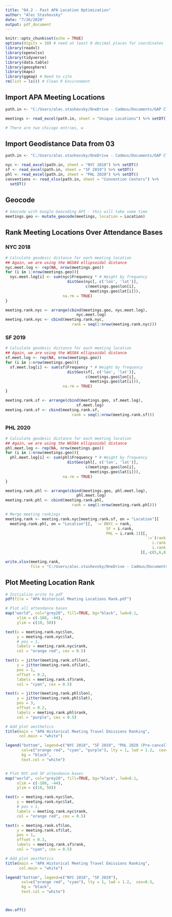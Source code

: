```yaml
---
title: "04.2 - Past APA Location Optimization"
author: "Alec Stashevsky"
date: "7/26/2020"
output: pdf_document
---
```


```r
knitr::opts_chunk$set(echo = TRUE)
options(digits = 10) # need at least 8 decimal places for coordinates
library(readxl)
library(openxlsx)
library(tidyverse)
library(data.table)
library(geosphere)
library(maps)
library(ggmap) # Need to cite 
rm(list = ls()) # Clean R Environment
```

## Import APA Meeting Locations
```r
path.in <- "C:/Users/alec.stashevsky/OneDrive - Cadmus/Documents/GAP Climate Research/Data/APA Meeting Locations Timeline.xlsx"

meetings <- read_excel(path.in, sheet = "Unique Locations") %>% setDT()

# There are two chicago entries, w
```

## Import Geodistance Data from 03
```r
path.in <- "C:/Users/alec.stashevsky/OneDrive - Cadmus/Documents/GAP Climate Research/GeoData/APA Geodistance Data.xlsx"

nyc <- read_excel(path.in, sheet = "NYC 2018") %>% setDT()
sf <- read_excel(path.in, sheet = "SF 2019") %>% setDT()
phl <- read_excel(path.in, sheet = "PHL 2020") %>% setDT()
conventions <- read_xlsx(path.in, sheet = "Convention Centers") %>%
  setDT()
``` 

## Geocode
```r
# Geocode with Google Geocoding API - this will take some time
meetings.geo <- mutate_geocode(meetings, location = Location)
```

## Rank Meeting Locations Over Attendance Bases

### NYC 2018
```r
# Calculate geodesic distance for each meeting location
## Again, we are using the WGS84 ellipsoidal distance
nyc.meet.log <- rep(NA, nrow(meetings.geo))
for (i in 1:nrow(meetings.geo)){
  nyc.meet.log[i] <- sum(nyc$Frequency * # Weight by frequency
                           distGeo(nyc[, c('lon', 'lat')],
                                   c(meetings.geo$lon[i],
                                     meetings.geo$lat[i])),
                         na.rm = TRUE)
}

meeting.rank.nyc <- arrange(cbind(meetings.geo, nyc.meet.log),
                               nyc.meet.log)
meeting.rank.nyc <- cbind(meeting.rank.nyc,
                             rank = seq(1:nrow(meeting.rank.nyc)))
```

### SF 2019
```r
# Calculate geodesic distance for each meeting location
## Again, we are using the WGS84 ellipsoidal distance
sf.meet.log <- rep(NA, nrow(meetings.geo))
for (i in 1:nrow(meetings.geo)){
  sf.meet.log[i] <- sum(sf$Frequency * # Weight by frequency
                           distGeo(sf[, c('lon', 'lat')],
                                   c(meetings.geo$lon[i],
                                     meetings.geo$lat[i])),
                         na.rm = TRUE)
}

meeting.rank.sf <- arrange(cbind(meetings.geo, sf.meet.log),
                               sf.meet.log)
meeting.rank.sf <- cbind(meeting.rank.sf,
                             rank = seq(1:nrow(meeting.rank.sf)))
```

### PHL 2020
```r
# Calculate geodesic distance for each meeting location
## Again, we are using the WGS84 ellipsoidal distance
phl.meet.log <- rep(NA, nrow(meetings.geo))
for (i in 1:nrow(meetings.geo)){
  phl.meet.log[i] <- sum(phl$Frequency * # Weight by frequency
                           distGeo(phl[, c('lon', 'lat')],
                                   c(meetings.geo$lon[i],
                                     meetings.geo$lat[i])),
                         na.rm = TRUE)
}

meeting.rank.phl <- arrange(cbind(meetings.geo, phl.meet.log),
                               phl.meet.log)
meeting.rank.phl <- cbind(meeting.rank.phl,
                             rank = seq(1:nrow(meeting.rank.phl)))
```

```r
# Merge meeting rankings
meeting.rank <- meeting.rank.nyc[meeting.rank.sf, on = "Location"][
  meeting.rank.phl, on = "Location"][, `:=`(NYC = rank,
                                            SF = i.rank,
                                            PHL = i.rank.1)][,
                                                             `:=`(rank = NULL,
                                                                i.rank = NULL,
                                                                i.rank.1 = NULL)
                                                           ][,-c(5,6,8,9)]

write.xlsx(meeting.rank,
           file = "C:/Users/alec.stashevsky/OneDrive - Cadmus/Documents/GAP Climate Research/GeoData/APA Historical Meetings Rankings.xlsx")
```


## Plot Meeting Location Rank
```r
# Initialize write to pdf
pdf(file = "APA Historical Meeting Locations Rank.pdf")

# Plot all attendance bases
map("world", col="grey20", fill=TRUE, bg="black", lwd=0.1,
     xlim = c(-180, -44),
     ylim = c(10, 50))

text(x = meeting.rank.nyc$lon,
     y = meeting.rank.nyc$lat,
     # pos = 1,
     labels = meeting.rank.nyc$rank,
     col = "orange red", cex = 0.5)

text(x = jitter(meeting.rank.sf$lon),
     y = jitter(meeting.rank.sf$lat),
     pos = 1,
     offset = 0.2,
     labels = meeting.rank.sf$rank,
     col = "cyan", cex = 0.5)

text(x = jitter(meeting.rank.phl$lon),
     y = jitter(meeting.rank.phl$lat),
     pos = 3,
     offset = 0.2,
     labels = meeting.rank.phl$rank,
     col = "purple", cex = 0.5)

# Add plot aesthetics
title(main = "APA Historical Meeting Travel Emissions Ranking",
      col.main = "white")

legend("bottom", legend=c("NYC 2018", "SF 2019", "PHL 2020 (Pre-cancellation)"),
       col=c("orange red", "cyan", "purple"), lty = 1, lwd = 1.2,  cex=0.5,
       bg = "black",
       text.col = "white")


# Plot NYC and SF attendance bases
map("world", col="grey20", fill=TRUE, bg="black", lwd=0.1,
     xlim = c(-180, -44),
     ylim = c(10, 50))

text(x = meeting.rank.nyc$lon,
     y = meeting.rank.nyc$lat,
     # pos = 1,
     labels = meeting.rank.nyc$rank,
     col = "orange red", cex = 0.5)

text(x = meeting.rank.sf$lon,
     y = meeting.rank.sf$lat,
     pos = 1,
     offset = 0.3,
     labels = meeting.rank.sf$rank,
     col = "cyan", cex = 0.5)

# Add plot aesthetics
title(main = "APA Historical Meeting Travel Emissions Ranking",
      col.main = "white")

legend("bottom", legend=c("NYC 2018", "SF 2019"),
       col=c("orange red", "cyan"), lty = 1, lwd = 1.2,  cex=0.5,
       bg = "black",
       text.col = "white")



dev.off()
```